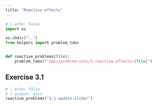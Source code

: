 ```yaml
---
title: "Reactive effects"
---
```

```python
# | echo: false
import os

os.chdir("..")
from helpers import problem_tabs


def reactive_problems(file):
    problem_tabs(f"apps/problem-sets/3-reactive-effects/{file}")


```

## Exercise 3.1

```python
# | echo: false
# | output: asis
reactive_problems("3.1-update-slider")
```